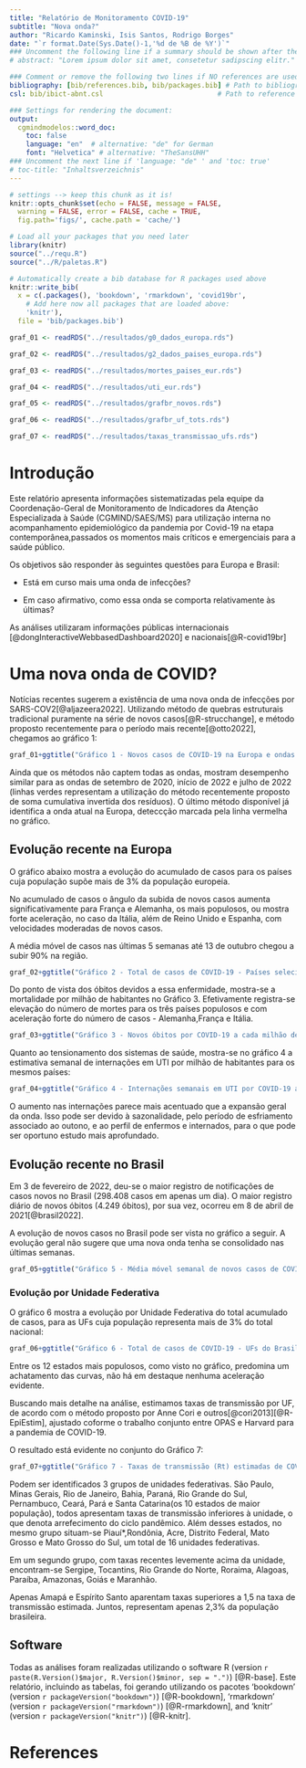 ---
title: "Relatório de Monitoramento COVID-19"   
subtitle: "Nova onda?"
author: "Ricardo Kaminski, Isis Santos, Rodrigo Borges"
date: "`r format.Date(Sys.Date()-1,'%d de %B de %Y')`"
### Uncomment the following line if a summary should be shown after the title 
# abstract: "Lorem ipsum dolor sit amet, consetetur sadipscing elitr."

### Comment or remove the following two lines if NO references are used
bibliography: [bib/references.bib, bib/packages.bib] # Path to bibliography files 
csl: bib/ibict-abnt.csl                            # Path to reference style file

### Settings for rendering the document:
output: 
  cgmindmodelos::word_doc:
    toc: false
    language: "en"  # alternative: "de" for German
    font: "Helvetica" # alternative: "TheSansUHH" 
### Uncomment the next line if 'language: "de" ' and 'toc: true'
# toc-title: "Inhaltsverzeichnis"    
---

```{r setup, include = FALSE}
# settings --> keep this chunk as it is!
knitr::opts_chunk$set(echo = FALSE, message = FALSE, 
  warning = FALSE, error = FALSE, cache = TRUE,
  fig.path='figs/', cache.path = 'cache/')
```

```{r load-packages, include = FALSE}
# Load all your packages that you need later
library(knitr)
source("../requ.R")
source("../R/paletas.R")
```

```{r generate-package-refs, include=FALSE}
# Automatically create a bib database for R packages used above
knitr::write_bib(
  x = c(.packages(), 'bookdown', 'rmarkdown', 'covid19br',
    # Add here now all packages that are loaded above:
    'knitr'), 
  file = 'bib/packages.bib')
```

```{r dados-precalcs,include=F}
graf_01 <- readRDS("../resultados/g0_dados_europa.rds")

graf_02 <- readRDS("../resultados/g2_dados_paises_europa.rds")

graf_03 <- readRDS("../resultados/mortes_paises_eur.rds")

graf_04 <- readRDS("../resultados/uti_eur.rds")

graf_05 <- readRDS("../resultados/grafbr_novos.rds")

graf_06 <- readRDS("../resultados/grafbr_uf_tots.rds")

graf_07 <- readRDS("../resultados/taxas_transmissao_ufs.rds")
```

# Introdução

Este relatório apresenta informações sistematizadas pela equipe da Coordenação-Geral de Monitoramento de Indicadores da Atenção Especializada à Saúde (CGMIND/SAES/MS) para utilização interna no acompanhamento epidemiológico da pandemia por Covid-19 na etapa contemporânea,passados os momentos mais críticos e emergenciais para a saúde público.

Os objetivos são responder às seguintes questões para Europa e Brasil:

-   Está em curso mais uma onda de infecções?

-   Em caso afirmativo, como essa onda se comporta relativamente às últimas?

As análises utilizaram informações públicas internacionais [@dongInteractiveWebbasedDashboard2020] e nacionais[@R-covid19br]

# Uma nova onda de COVID?

Notícias recentes sugerem a existência de uma nova onda de infecções por SARS-COV2[@aljazeera2022]. Utilizando método de quebras estruturais tradicional puramente na série de novos casos[@R-strucchange], e método proposto recentemente para o período mais recente[@otto2022], chegamos ao gráfico 1:

```{r grafonda,fig.width=12, fig.height=10}

graf_01+ggtitle("Gráfico 1 - Novos casos de COVID-19 na Europa e ondas identificadas por meio de testes de quebra - 2020 a 2022")
```

Ainda que os métodos não captem todas as ondas, mostram desempenho similar para as ondas de setembro de 2020, início de 2022 e julho de 2022 (linhas verdes representam a utilização do método recentemente proposto de soma cumulativa invertida dos resíduos). O último método disponível já identifica a onda atual na Europa, deteccção marcada pela linha vermelha no gráfico.

## Evolução recente na Europa

O gráfico abaixo mostra a evolução do acumulado de casos para os países cuja população supõe mais de 3% da população europeia.

No acumulado de casos o ângulo da subida de novos casos aumenta significativamente para França e Alemanha, os mais populosos, ou mostra forte aceleração, no caso da Itália, além de Reino Unido e Espanha, com velocidades moderadas de novos casos.

A média móvel de casos nas últimas 5 semanas até 13 de outubro chegou a subir 90% na região.



```{r graf_eur_2,fig.width=12, fig.height=10}

graf_02+ggtitle("Gráfico 2 - Total de casos de COVID-19 - Países selecionados da Europa - 2020 a 2022")+scale_colour_manual(values=paleta7, name = "País")
```

Do ponto de vista dos óbitos devidos a essa enfermidade, mostra-se a mortalidade por milhão de habitantes no Gráfico 3. Efetivamente registra-se elevação do número de mortes para os três países populosos e com aceleração forte do número de casos - Alemanha,França e Itália. 



```{r graf_eur_3,fig.width=12, fig.height=10}

graf_03+ggtitle("Gráfico 3 - Novos óbitos por COVID-19 a cada milhão de habitantes - Países #selecionados da Europa - 2020 a 2022")+scale_colour_manual(values=paleta7)
```


Quanto ao tensionamento dos sistemas de saúde, mostra-se no gráfico 4 a estimativa semanal de internações em UTI por milhão de habitantes para os mesmos países:





```{r graf_eur_4,fig.width=12, fig.height=10}

graf_04+ggtitle("Gráfico 4 - Internações semanais em UTI por COVID-19 a cada milhão de habitantes - Países selecionados da Europa - 2020 a 2022")+scale_colour_manual(values=paleta7)
```


O aumento nas internações parece mais acentuado que a expansão geral da onda. Isso pode ser devido à sazonalidade, pelo período de esfriamento associado ao outono, e ao perfil de enfermos e internados, para o que pode ser oportuno estudo mais aprofundado.



## Evolução recente no Brasil

Em 3 de fevereiro de 2022, deu-se o maior registro de notificações de casos novos no Brasil (298.408 casos em apenas um dia). O maior registro diário de novos óbitos (4.249 óbitos), por sua vez, ocorreu em 8 de abril de 2021[@brasil2022].

A evolução de novos casos no Brasil pode ser vista no gráfico a seguir. A evolução geral não sugere que uma nova onda tenha se consolidado nas últimas semanas.

```{r graf_br_1,fig.width=12, fig.height=10}

graf_05+ggtitle("Gráfico 5 - Média móvel semanal de novos casos de COVID-19 - Brasil - 2020 a 2022")

```

### Evolução por Unidade Federativa

O gráfico 6 mostra a evolução por Unidade Federativa do total acumulado de casos, para as UFs cuja população representa mais de 3% do total nacional:


```{r graf_br_2,fig.width=12, fig.height=10}

graf_06+ggtitle("Gráfico 6 - Total de casos de COVID-19 - UFs do Brasil selecionadas  - 2020 a 2022")+scale_colour_manual(values=paleta7)

```

Entre os 12 estados mais populosos, como visto no gráfico, predomina um achatamento das curvas, não há em destaque nenhuma aceleração evidente.

Buscando mais detalhe na análise, estimamos taxas de transmissão por UF, de acordo com o método proposto por Anne Cori e outros[@cori2013][@R-EpiEstim], ajustado coforme o trabalho conjunto entre OPAS e Harvard para a pandemia de COVID-19.

O resultado está evidente no conjunto do Gráfico 7:



```{r graf_br_3,fig.width=12, fig.height=20}

graf_07+ggtitle("Gráfico 7 - Taxas de transmissão (Rt) estimadas de COVID-19 - UFs do Brasil - últimos 60 dias")+scale_colour_manual(values=sample(c(paleta7,paleta5,paleta3,paleta4,paleta6),27))

```

Podem ser identificados 3 grupos de unidades federativas. São Paulo, Minas Gerais, Rio de Janeiro, Bahia, Paraná, Rio Grande do Sul, Pernambuco, Ceará, Pará e Santa Catarina(os 10 estados de maior população), todos apresentam taxas de transmissão inferiores à unidade, o que denota arrefecimento do ciclo pandêmico. Além desses estados, no mesmo grupo situam-se Piauí*,Rondônia, Acre, Distrito Federal, Mato Grosso e  Mato Grosso do Sul, um total de 16 unidades federativas.

Em um segundo grupo, com taxas recentes levemente acima da unidade, encontram-se Sergipe, Tocantins, Rio Grande do Norte, Roraima, Alagoas, Paraíba, Amazonas, Goiás e Maranhão.

Apenas Amapá e Espírito Santo aparentam taxas superiores a 1,5 na taxa de transmissão estimada. Juntos, representam apenas 2,3% da população brasileira.



## Software

Todas as análises foram realizadas utilizando o software R (version `r paste(R.Version()$major, R.Version()$minor, sep = ".")`) [@R-base]. Este relatório, incluindo as tabelas, foi gerando utilizando os pacotes 'bookdown' (version `r packageVersion("bookdown")`) [@R-bookdown], 'rmarkdown' (version `r packageVersion("rmarkdown")`) [@R-rmarkdown], and 'knitr' (version `r packageVersion("knitr")`) [@R-knitr].

<!-- Vai quebrar a página (LaTeX code) -->

\newpage

# References

<!-- Todas as referências serão colocadas aqui automaticamente -->
